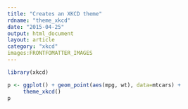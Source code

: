 ```yaml
---
title: "Creates an XKCD theme"
rdname: "theme_xkcd"
date: "2015-04-25"
output: html_document
layout: article
category: "xkcd"
images:FRONTFOMATTER_IMAGES
---
```


```r
library(xkcd)
```

```r
p <- ggplot() + geom_point(aes(mpg, wt), data=mtcars) +
     theme_xkcd()
p



```